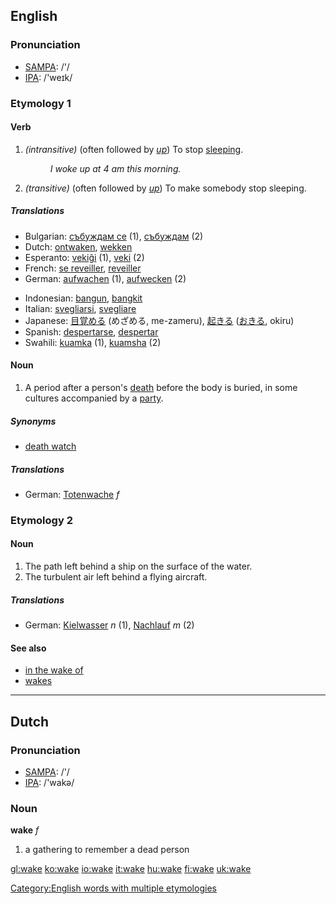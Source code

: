 ==English==
===Pronunciation===
*[[w:SAMPA|SAMPA]]: /'/
*[[w:IPA|IPA]]: /'weɪk/

===Etymology 1===
====Verb====
{{irregverb|'''to wake'''|'''[[wakes]]'''|'''[[woke]] '''or''' [[waked]]'''|'''[[woken]] '''or''' [[waked]]'''|'''[[waking]]'''}}
#''(intransitive)'' (often followed by ''[[up]]'') To stop [[sleep]]ing.
#:''I woke up at 4 am this morning.''
#''(transitive)'' (often followed by ''[[up]]'') To make somebody stop sleeping.

=====Translations=====
{{top}}
*Bulgarian: [[събуждам се]] (1), [[събуждам]] (2)
*Dutch: [[ontwaken]], [[wekken]]
*Esperanto: [[vekiĝi]] (1), [[veki]] (2)
*French: [[se reveiller]], [[reveiller]]
*German: [[aufwachen]] (1), [[aufwecken]] (2)
{{mid}}
*Indonesian: [[bangun]], [[bangkit]]
*Italian: [[svegliarsi]], [[svegliare]]
*Japanese: [[目覚める]] (めざめる, me-zameru), [[起きる]] ([[おきる]], okiru)
*Spanish: [[despertarse]], [[despertar]]
*Swahili: [[kuamka]] (1), [[kuamsha]] (2)
{{bottom}}

====Noun====
{{en-noun|wake|wakes}}
# A period after a person's [[death]] before the body is buried, in some cultures accompanied by a [[party]].

=====Synonyms=====
*[[death watch]]

=====Translations=====
*German: [[Totenwache]] ''f''

===Etymology 2===
====Noun====
{{en-noun|wake|wakes}}
# The path left behind a ship on the surface of the water.
# The turbulent air left behind a flying aircraft.
=====Translations=====
*German: [[Kielwasser]] ''n'' (1), [[Nachlauf]] ''m'' (2)

====See also====
*[[in the wake of]]
*[[wakes]]

[[Category:English words with multiple etymologies]]
----

==Dutch==

===Pronunciation===

*[[w:SAMPA|SAMPA]]: /'/
*[[w:IPA|IPA]]: /'wakə/

===Noun===

'''wake''' ''f''

# a gathering to remember a dead person

[[gl:wake]]
[[ko:wake]]
[[io:wake]]
[[it:wake]]
[[hu:wake]]
[[fi:wake]]
[[uk:wake]]